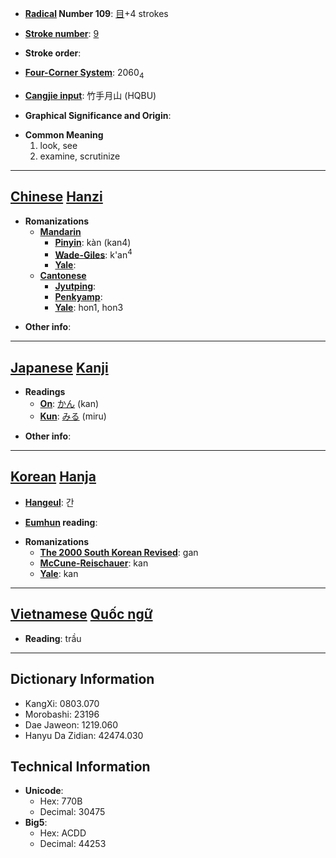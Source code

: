 * '''[[Wiktionary:Chinese radical index| Radical]] Number 109''': [[Wiktionary:Chinese radical index 目|目]]+4 strokes

* '''[[Wiktionary:Chinese total strokes index|Stroke number]]''': [[Wiktionary:Chinese total strokes index 9|9]]

* '''Stroke order''': 

* '''[[Wiktionary:Chinese four corner index|Four-Corner System]]''': 2060<sub>4</sub>

* '''[[Wiktionary:Chinese Cangjie index|Cangjie input]]''': 竹手月山 (HQBU)

* '''Graphical Significance and Origin''': 

* '''Common Meaning'''
*#look, see
*# examine, scrutinize


----

== [[Chinese]] [[Hanzi]] ==

* '''Romanizations'''
** '''[[Mandarin]]'''
*** '''[[Pinyin]]''': kàn (kan4)
*** '''[[Wade-Giles]]''': k'an<sup>4</sup>
*** '''[[Yale]]''': 
** '''[[Cantonese]]'''
*** '''[[Jyutping]]''':
*** '''[[Penkyamp]]''': 
*** '''[[Yale]]''': hon1, hon3

* '''Other info''': 

----

== [[Japanese]] [[Kanji]] ==

* '''Readings'''
** '''[[On]]''': [[かん]] (kan)
** '''[[Kun]]''': [[みる]] (miru)

* '''Other info''':  

----

== [[Korean]] [[Hanja]] ==

* '''[[Hangeul]]''': 간

* '''[[Eumhun]] reading''': 

* '''Romanizations'''
** '''[[The 2000 South Korean Revised Romanization|The 2000 South Korean Revised]]''': gan
** '''[[McCune-Reischauer]]''': kan
** '''[[Yale]]''': kan


----

== [[Vietnamese]] [[Quốc ngữ]] ==

* '''Reading''': trầu

----

== Dictionary Information ==

* KangXi: 0803.070
* Morobashi: 23196
* Dae Jaweon: 1219.060
* Hanyu Da Zidian: 42474.030

== Technical Information ==

* '''Unicode''':
** Hex: 770B
** Decimal: 30475
* '''Big5''':
** Hex: ACDD
** Decimal: 44253